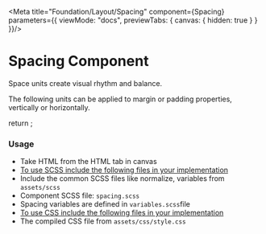 
<Meta title="Foundation/Layout/Spacing" component={Spacing} parameters={{
    viewMode: "docs",
    previewTabs: {
      canvas: { hidden: true }
    }
  }}/>

<style>{`
  div#story--atoms-spacing--spacing {
    box-shadow: 0 1px 8px rgb(0 0 0 / 15%);
    box-sizing: inherit;
  }
  .subheading {
    font-weight: 700;
    font-size: 18px;
    color: #666;
    letter-spacing: 1.5px;
    line-height: 24px;
    margin-bottom: 12px;
    margin-top: 40px;
  }  
`}</style>

# Spacing Component
Space units create visual rhythm and balance.

The following units can be applied to margin or padding properties, vertically or horizontally.

<Story name="Spacing">
  return <Spacing></Spacing>;
</Story>

### Usage

- Take HTML from the HTML tab in canvas
- <u>To use SCSS include the following files in your implementation</u>
- Include the common SCSS files like normalize, variables from <code>assets/scss</code>
- Component SCSS file: <code>spacing.scss</code>
- Spacing variables are defined in <code>variables.scss</code>file
- <u>To use CSS include the following files in your implementation</u>
- The compiled CSS file from <code>assets/css/style.css</code>
